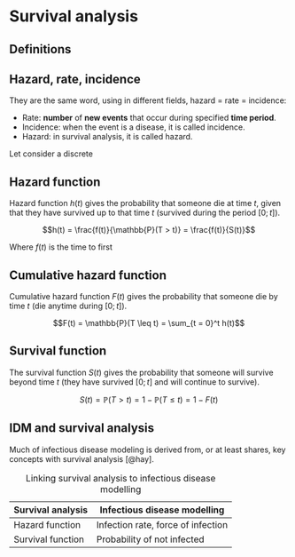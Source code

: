 # Survival analysis

## Definitions

## Hazard, rate, incidence

They are the same word, using in different fields, hazard = rate = incidence:

-   Rate: **number** of **new events** that occur during specified **time period**.
-   Incidence: when the event is a disease, it is called incidence.
-   Hazard: in survival analysis, it is called hazard.

Let consider a discrete

## Hazard function

Hazard function $h(t)$ gives the probability that someone die at time $t$, given that they have survived up to that time $t$ (survived during the period $[0;t]$).

$$h(t) = \frac{f(t)}{\mathbb{P}(T > t)} = \frac{f(t)}{S(t)}$$

Where $f(t)$ is the time to first 

## Cumulative hazard function

Cumulative hazard function $F(t)$ gives the probability that someone die by time $t$ (die anytime during $[0;t]$).

$$F(t) = \mathbb{P}(T \leq t) = \sum_{t = 0}^t h(t)$$

## Survival function

The survival function $S(t)$ gives the probability that someone will survive beyond time $t$ (they have survived $[0;t]$ and will continue to survive).

$$S(t) = \mathbb{P}(T > t) = 1 - \mathbb{P}(T \leq t) = 1 - F(t)$$

## IDM and survival analysis

Much of infectious disease modeling is derived from, or at least shares, key concepts with survival analysis [@hay].

| Survival analysis | Infectious disease modelling       |
|-------------------|------------------------------------|
| Hazard function   | Infection rate, force of infection |
| Survival function | Probability of not infected        |

: Linking survival analysis to infectious disease modelling
